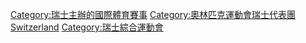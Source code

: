 [[Category:瑞士主辦的國際體育賽事|Category:瑞士主辦的國際體育賽事]]
[[Category:奧林匹克運動會瑞士代表團‎|Category:奧林匹克運動會瑞士代表團‎]]
[[Category:依主辦國劃分的奧林匹克運動會|Switzerland]]
[[Category:瑞士綜合運動會|Category:瑞士綜合運動會]]